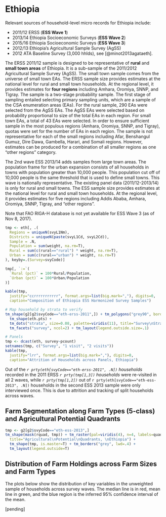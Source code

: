 # Ethiopia

Relevant sources of household-level micro records for Ethiopia include:

* 2011/12 ERSS (**ESS Wave 1**)  
* 2013/14 Ethiopia Socioeconomic Surveys (**ESS Wave 2**)  
* 2015/16 Ethiopia Socioeconomic Surveys (**ESS Wave 3**)  
* 2012/13 Ethiopia’s Agricultural Sample Survey (AgSS)  
* 2012 ATA Baseline Survey (3,000 hhlds), see [@minot2013agataeth].

The ERSS 2011/12 sample is designed to be representative of **rural** and **small town areas** of Ethiopia. It is a sub-sample of the 2011/2012 Agricultural Sample Survey (AgSS). The small town sample comes from the universe of small town EAs. The ERSS sample size provides estimates at the national level for rural and small town households. At the regional level, it provides estimates for **four regions** including Amhara, Oromiya, SNNP, and Tigray. The sample is a two-stage probability sample. The first stage of sampling entailed selecting primary sampling units, which are a sample of the CSA enumeration areas (EAs). For the rural sample, 290 EAs were selected from the AgSS EAs. The AgSS EAs were selected based on probability proportional to size of the total EAs in each region. For small town EAs, a total of 43 EAs were selected. In order to ensure sufficient sample in the most populous regions (Amhara, Oromiya, SNNP, and Tigray), quotas were set for the number of EAs in each region. The sample is not representative for each of the small regions including Afar, Benshangul Gumuz, Dire Dawa, Gambella, Harari, and Somali regions. However, estimates can be produced for a combination of all smaller regions as one "other regions" category.

The 2nd wave ESS 2013/14 adds samples from large town areas. The population frame for the urban expansion consists of all households in towns with population greater than 10,000 people. This population cut off of 10,000 people is the same threshold that is used to define small towns. This wave is nationally representative. The existing panel data (2011/12-2013/14) is only for rural and small towns. The ESS sample size provides estimates at the national level for rural and small town households. At the regional level, it provides estimates for five regions including Addis Ababa, Amhara, Oromiya, SNNP, Tigray, and "other regions".

Note that FAO RIGA-H database is not yet available for ESS Wave 3 (as of Nov 8, 2017).

```r

tmp <- eth[, .(
  Regions = uniqueN(svyL1Nm),
  Districts = uniqueN(paste(svyL1Cd, svyL2Cd)),
  Sample = .N,
  Population = sum(weight, na.rm=T),
  Rural = sum(c(rural=="rural") * weight, na.rm=T),
  Urban = sum(c(rural=="urban") * weight, na.rm=T)
), keyby=.(Survey=svyCode)]

tmp[, `:=`(
  `Rural (pct)` = 100*Rural/Population,
  `Urban (pct)` = 100*Urban/Population
)]

kable(tmp,
  justify="ccrrrrrrrrrrr", format.args=list(big.mark=","), digits=0,
  caption="Composition of Ethiopia ESS Harmonized Survey Samples")

```

```r

# Map household by strata to verify
tm_shape(g2[g2$svyCode=="eth-erss-2011",]) + tm_polygons("grey90", border.col="grey50") +
  tm_shape(eth.pts) + 
  tm_dots("strata", size=0.08, palette=viridis(11), title="Survey\nStratification") + 
  tm_facets("survey", ncol=2) + tm_layout(legend.outside.size=.1)

```

```r

# Panels
tmp <- dcast(eth, survey~pcount)
setnames(tmp, c("Survey", "1 visit", "2 visits"))
kable(tmp,
  justify="lrr", format.args=list(big.mark=","), digits=0,
  caption="Attrition of Households across Panels, Ethiopia")

```

Out of the *`r prty(eth[svyCode=="eth-erss-2011", .N])` households* recorded in the 2011 ERSS *`r prty(tmp[1,3])` households* were re-visited in all 2 waves, while *`r prty(tmp[1,2])`* out of `r prty(eth[svyCode=="eth-ess-2013", .N])` households in the second ESS 2013 sample were only interviewed once. This is due to attrition and tracking of split households across waves.

## Farm Segmentation along Farm Types (5-class) and Agricultural Potential Quadrants

```r

tmp <- g2[g2$svyCode=="eth-ess-2013",]
tm_shape(mask(rquad, tmp)) + tm_raster(pal=viridis(4), n=4, labels=quad,
  title="Agricultural\nPotential\nQuadrants, \nEthiopia") +
  tm_shape(tmp, is.master=T) + tm_borders("grey", lwd=.4) +
  tm_layout(legend.outside=T)

```

## Distribution of Farm Holdings across Farm Sizes and Farm Types

The plots below show the distribution of key variables in the unweighted sample of households across survey waves. The median line is in red, mean line in green, and the blue region is the inferred 95% confidence interval of the mean.

[pending]


